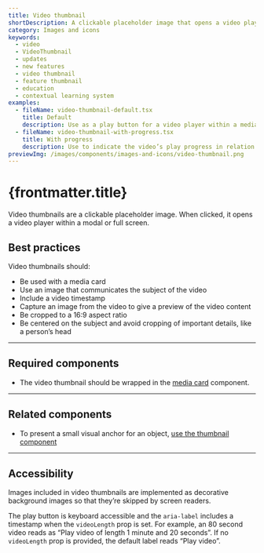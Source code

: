 ```yaml
---
title: Video thumbnail
shortDescription: A clickable placeholder image that opens a video player within a modal or full screen when clicked.
category: Images and icons
keywords:
  - video
  - VideoThumbnail
  - updates
  - new features
  - video thumbnail
  - feature thumbnail
  - education
  - contextual learning system
examples:
  - fileName: video-thumbnail-default.tsx
    title: Default
    description: Use as a play button for a video player within a media card.
  - fileName: video-thumbnail-with-progress.tsx
    title: With progress
    description: Use to indicate the video’s play progress in relation to its duration.
previewImg: /images/components/images-and-icons/video-thumbnail.png
---
```


# {frontmatter.title}

<Lede>

Video thumbnails are a clickable placeholder image. When clicked, it opens a video player within a modal or full screen.

</Lede>

<Examples />

<Props componentName={frontmatter.title} />

## Best practices

Video thumbnails should:

- Be used with a media card
- Use an image that communicates the subject of the video
- Include a video timestamp
- Capture an image from the video to give a preview of the video content
- Be cropped to a 16:9 aspect ratio
- Be centered on the subject and avoid cropping of important details, like a person’s head

---

## Required components

- The video thumbnail should be wrapped in the [media card](/components/media-card) component.

---

## Related components

- To present a small visual anchor for an object, [use the thumbnail component](/components/thumbnail)

---

## Accessibility

Images included in video thumbnails are implemented as decorative background images so that they’re skipped by screen readers.

The play button is keyboard accessible and the `aria-label` includes a timestamp when the `videoLength` prop is set. For example, an 80 second video reads as “Play video of length 1 minute and 20 seconds”. If no `videoLength` prop is provided, the default label reads “Play video”.
